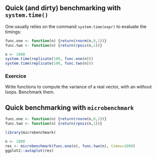 ## Quick (and dirty) benchmarking with `system.time()`

One usually relies on the command `system.time(expr)` to evaluate the timings:

```r
func.one <- function(n) {return(rnorm(n,0,1))}
func.two <- function(n) {return(rpois(n,1))}

n <- 1000
system.time(replicate(100, func.one(n)))
system.time(replicate(100, func.two(n)))
```

### Exercice
Write functions to compute the variance of a real vector, with an without loops. Benchmark them.  

## Quick benchmarking with `microbenchmark`

```r
func.one <- function(n) {return(rnorm(n,0,1))}
func.two <- function(n) {return(rpois(n,1))}

library(microbenchmark)

n <- 1000
res <- microbenchmark(func.one(n), func.two(n), times=1000)
ggplot2::autoplot(res) 
```
